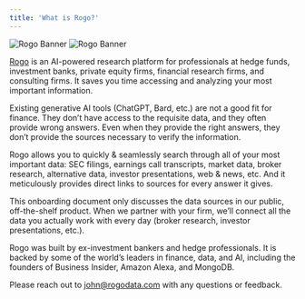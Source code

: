 ```yaml
---
title: 'What is Rogo?'
---
```


<img
  className="block dark:hidden"
  src="/images/rogo-banner.png"
  alt="Rogo Banner"
/>
<img
  className="hidden dark:block"
  src="/images/rogo-banner.png"
  alt="Rogo Banner"
/>


[Rogo](https://tryrogo.com/) is an AI-powered research platform for professionals at hedge funds, investment banks, private equity firms, financial research firms, and consulting firms. It saves you time accessing and analyzing your most important information.

Existing generative AI tools (ChatGPT, Bard, etc.) are not a good fit for finance. They don’t have access to the requisite data, and they often provide wrong answers. Even when they provide the right answers, they don’t provide the sources necessary to verify the information.

Rogo allows you to quickly & seamlessly search through all of your most important data: SEC filings, earnings call transcripts, market data, broker research, alternative data, investor presentations, web & news, etc. And it meticulously provides direct links to sources for every answer it gives.

This onboarding document only discusses the data sources in our public, off-the-shelf product. When we partner with your firm, we’ll connect all the data you actually work with every day (broker research, investor presentations, etc.).

Rogo was built by ex-investment bankers and hedge professionals. It is backed by some of the world’s leaders in finance, data, and AI, including the founders of Business Insider, Amazon Alexa, and MongoDB.

Please reach out to [john@rogodata.com](mailto:john@rogodata.com) with any questions or feedback.